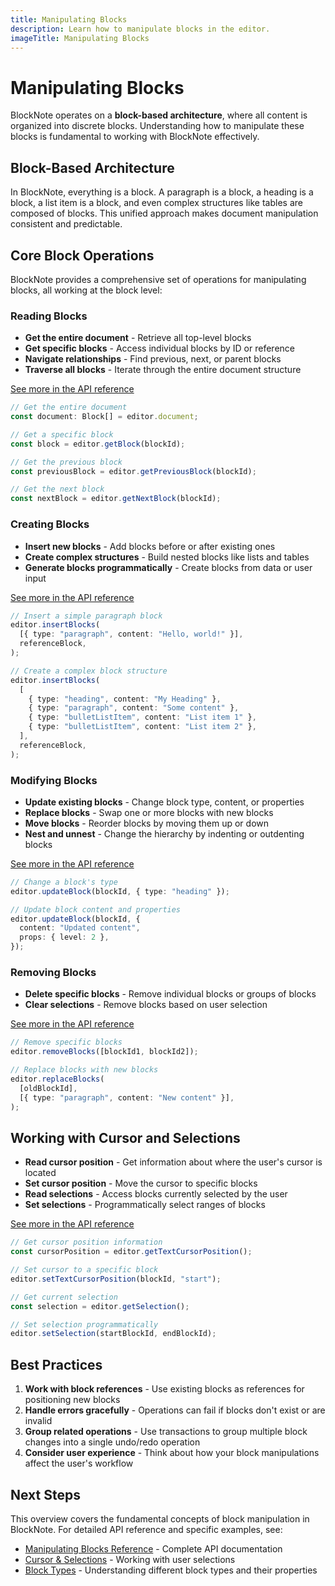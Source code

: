 ```yaml
---
title: Manipulating Blocks
description: Learn how to manipulate blocks in the editor.
imageTitle: Manipulating Blocks
---
```


# Manipulating Blocks

BlockNote operates on a **block-based architecture**, where all content is organized into discrete blocks. Understanding how to manipulate these blocks is fundamental to working with BlockNote effectively.

## Block-Based Architecture

In BlockNote, everything is a block. A paragraph is a block, a heading is a block, a list item is a block, and even complex structures like tables are composed of blocks. This unified approach makes document manipulation consistent and predictable.

## Core Block Operations

BlockNote provides a comprehensive set of operations for manipulating blocks, all working at the block level:

### Reading Blocks

- **Get the entire document** - Retrieve all top-level blocks
- **Get specific blocks** - Access individual blocks by ID or reference
- **Navigate relationships** - Find previous, next, or parent blocks
- **Traverse all blocks** - Iterate through the entire document structure

[See more in the API reference](/docs/reference/editor/manipulating-content#reading-blocks)

```typescript
// Get the entire document
const document: Block[] = editor.document;

// Get a specific block
const block = editor.getBlock(blockId);

// Get the previous block
const previousBlock = editor.getPreviousBlock(blockId);

// Get the next block
const nextBlock = editor.getNextBlock(blockId);
```

### Creating Blocks

- **Insert new blocks** - Add blocks before or after existing ones
- **Create complex structures** - Build nested blocks like lists and tables
- **Generate blocks programmatically** - Create blocks from data or user input

[See more in the API reference](/docs/reference/editor/manipulating-content#inserting-blocks)

```typescript
// Insert a simple paragraph block
editor.insertBlocks(
  [{ type: "paragraph", content: "Hello, world!" }],
  referenceBlock,
);

// Create a complex block structure
editor.insertBlocks(
  [
    { type: "heading", content: "My Heading" },
    { type: "paragraph", content: "Some content" },
    { type: "bulletListItem", content: "List item 1" },
    { type: "bulletListItem", content: "List item 2" },
  ],
  referenceBlock,
);
```

### Modifying Blocks

- **Update existing blocks** - Change block type, content, or properties
- **Replace blocks** - Swap one or more blocks with new blocks
- **Move blocks** - Reorder blocks by moving them up or down
- **Nest and unnest** - Change the hierarchy by indenting or outdenting blocks

[See more in the API reference](/docs/reference/editor/manipulating-content#updating-blocks)

```typescript
// Change a block's type
editor.updateBlock(blockId, { type: "heading" });

// Update block content and properties
editor.updateBlock(blockId, {
  content: "Updated content",
  props: { level: 2 },
});
```

### Removing Blocks

- **Delete specific blocks** - Remove individual blocks or groups of blocks
- **Clear selections** - Remove blocks based on user selection

[See more in the API reference](/docs/reference/editor/manipulating-content#removing-blocks)

```typescript
// Remove specific blocks
editor.removeBlocks([blockId1, blockId2]);

// Replace blocks with new blocks
editor.replaceBlocks(
  [oldBlockId],
  [{ type: "paragraph", content: "New content" }],
);
```

## Working with Cursor and Selections

- **Read cursor position** - Get information about where the user's cursor is located
- **Set cursor position** - Move the cursor to specific blocks
- **Read selections** - Access blocks currently selected by the user
- **Set selections** - Programmatically select ranges of blocks

[See more in the API reference](/docs/reference/editor/cursor-selections)

```typescript
// Get cursor position information
const cursorPosition = editor.getTextCursorPosition();

// Set cursor to a specific block
editor.setTextCursorPosition(blockId, "start");

// Get current selection
const selection = editor.getSelection();

// Set selection programmatically
editor.setSelection(startBlockId, endBlockId);
```

## Best Practices

1. **Work with block references** - Use existing blocks as references for positioning new blocks
2. **Handle errors gracefully** - Operations can fail if blocks don't exist or are invalid
3. **Group related operations** - Use transactions to group multiple block changes into a single undo/redo operation
4. **Consider user experience** - Think about how your block manipulations affect the user's workflow

## Next Steps

This overview covers the fundamental concepts of block manipulation in BlockNote. For detailed API reference and specific examples, see:

- [Manipulating Blocks Reference](/docs/reference/editor/manipulating-content) - Complete API documentation
- [Cursor & Selections](/docs/reference/editor/cursor-selections) - Working with user selections
- [Block Types](/docs/features/blocks) - Understanding different block types and their properties
